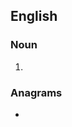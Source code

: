 ==English==

===Noun===
{{head|en|noun plural form}}

# {{plural of|arcading|lang=en}}

===Anagrams===
* {{anagrams|en|carangids|cardigans}}